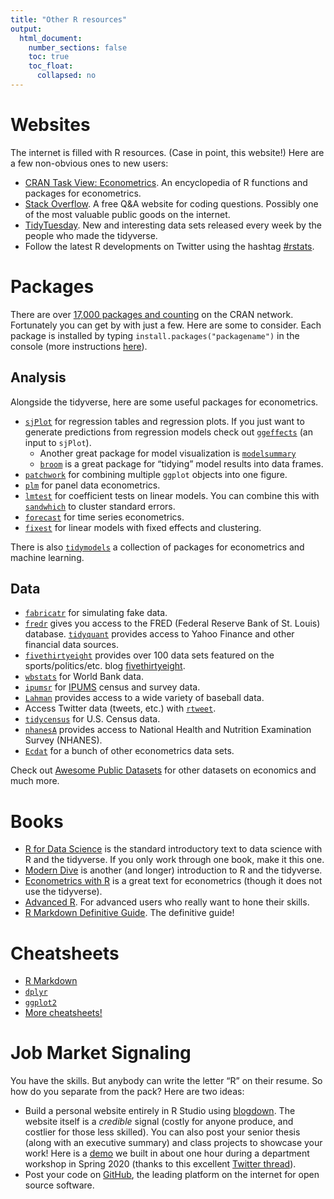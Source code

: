 ```yaml
---
title: "Other R resources"
output:
  html_document:
    number_sections: false
    toc: true
    toc_float: 
      collapsed: no
---
```


# Websites

The internet is filled with R resources. (Case in point, this website!) Here are a few non-obvious ones to new users:

* [CRAN Task View: Econometrics](https://cran.r-project.org/web/views/Econometrics.html). An encyclopedia of R functions and packages for econometrics.
* [Stack Overflow](https://stackoverflow.com/questions/tagged/r). A free Q&A website for coding questions. Possibly one of the most valuable public goods on the internet. 
* [TidyTuesday](https://github.com/rfordatascience/tidytuesday). New and interesting data sets released every week by the people who made the tidyverse. 
* Follow the latest R developments on Twitter using the hashtag [#rstats](https://twitter.com/hashtag/rstats?lang=en). 

# Packages

There are over [17,000 packages and counting](https://lrdegeest.github.io/blog/totalverse) on the CRAN network. Fortunately you can get by with just a few. Here are some to consider. Each package is installed by typing `install.packages("packagename")` in the console (more instructions [here](https://suffolkecon.github.io/install_packages.html)).

## Analysis

Alongside the tidyverse, here are some useful packages for econometrics. 

* [`sjPlot`](https://strengejacke.github.io/sjPlot/) for regression tables and regression plots. If you just want to generate predictions from regression models check out [`ggeffects`](https://strengejacke.github.io/ggeffects/) (an input to `sjPlot`).
  - Another great package for model visualization is [`modelsummary`](https://vincentarelbundock.github.io/modelsummary/index.html)
  - [`broom`](https://broom.tidymodels.org/) is a great package for "tidying" model results into data frames.
* [`patchwork`](https://patchwork.data-imaginist.com/) for combining multiple `ggplot` objects into one figure.
* [`plm`](https://cran.r-project.org/web/packages/plm/plm.pdf) for panel data econometrics.
* [`lmtest`](https://cran.r-project.org/web/packages/lmtest/index.html) for coefficient tests on linear models. You can combine this with [`sandwhich`](https://cran.r-project.org/web/packages/sandwich/sandwich.pdf) to cluster standard errors.
* [`forecast`](https://cran.r-project.org/web/packages/forecast/index.html) for time series econometrics.
* [`fixest`](https://cran.r-project.org/web/packages/fixest/vignettes/fixest_walkthrough.html) for linear models with fixed effects and clustering.

There is also [`tidymodels`](https://www.tidymodels.org/) a collection of packages for econometrics and machine learning.

## Data

* [`fabricatr`](https://declaredesign.org/r/fabricatr/) for simulating fake data.
* [`fredr`](https://cran.r-project.org/web/packages/fredr/index.html) gives you access to the FRED (Federal Reserve Bank of St. Louis) database. [`tidyquant`](https://business-science.github.io/tidyquant/) provides access to Yahoo Finance and other financial data sources. 
* [`fivethirtyeight`](https://cran.r-project.org/web/packages/fivethirtyeight/vignettes/fivethirtyeight.html) provides over 100 data sets featured on the sports/politics/etc. blog [fivethirtyeight](https://fivethirtyeight.com/).
* [`wbstats`](https://cran.r-project.org/web/packages/wbstats/wbstats.pdf) for World Bank data.
* [`ipumsr`](http://tech.popdata.org/ipumsr/articles/ipums.html) for [IPUMS](https://ipums.org/) census and survey data. 
* [`Lahman`](https://cran.r-project.org/web/packages/Lahman/) provides access to a wide variety of baseball data.
* Access Twitter data (tweets, etc.) with [`rtweet`](https://cran.r-project.org/web/packages/rtweet/index.html).
* [`tidycensus`](https://walker-data.com/tidycensus/) for U.S. Census data.
* [`nhanesA`](https://cran.r-project.org/web/packages/nhanesA/vignettes/Introducing_nhanesA.html) provides access to National Health and Nutrition Examination Survey (NHANES).
* [`Ecdat`](https://cran.r-project.org/web/packages/Ecdat/Ecdat.pdf) for a bunch of other econometrics data sets. 

Check out [Awesome Public Datasets](https://github.com/awesomedata/awesome-public-datasets) for other datasets on economics and much more. 

# Books

* [R for Data Science](https://r4ds.had.co.nz/) is the standard introductory text to data science with R and the tidyverse. If you only work through one book, make it this one.
* [Modern Dive](https://moderndive.netlify.app/index.html) is another (and longer) introduction to R and the tidyverse.
* [Econometrics with R](https://www.econometrics-with-r.org/) is a great text for econometrics (though it does not use the tidyverse).
* [Advanced R](https://adv-r.hadley.nz/). For advanced users who really want to hone their skills. 
* [R Markdown Definitive Guide](https://bookdown.org/yihui/rmarkdown/). The definitive guide! 

# Cheatsheets

* [R Markdown](https://www.rstudio.com/wp-content/uploads/2015/02/rmarkdown-cheatsheet.pdf)
* [`dplyr`](https://www.rstudio.com/wp-content/uploads/2015/02/data-wrangling-cheatsheet.pdf)
* [`ggplot2`](https://github.com/rstudio/cheatsheets/blob/master/data-visualization-2.1.pdf)
* [More cheatsheets!](https://www.rstudio.com/resources/cheatsheets/)

# Job Market Signaling

You have the skills. But anybody can write the letter "R" on their resume. So how do you separate from the pack? Here are two ideas:

* Build a personal website entirely in R Studio using [blogdown](https://bookdown.org/yihui/blogdown/). The website itself is a *credible* signal (costly for anyone produce, and costlier for those less skilled). You can also post your senior thesis (along with an executive summary) and class projects to showcase your work! Here is a [demo](https://jon-snow-targaryen.netlify.app/) we built in about one hour during a department workshop in Spring 2020 (thanks to this excellent [Twitter thread](https://twitter.com/dsquintana/status/1139846569623281664?lang=en)). 
* Post your code on [GitHub](https://github.com/), the leading platform on the internet for open source software. 
